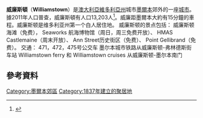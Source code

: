 {{Infobox Australian place
| type     = suburb
| name     = 威廉斯頓
| city     = 墨爾本
| state    = vic
| image    = Williamstown_Melbourne.JPG
| caption  = 在餐飲區的納爾遜廣場
| coordinates = {{coord|37.861|S|144.885|E|display=inline,title}}
| alternative_location_map = Australia Victoria metropolitan Melbourne
| pop      = 13,969
| pop_year = {{CensusAU|2016}}
| pop_footnotes = <ref name="abs">{{Census 2016 AUS | id = SSC22778 | name = Williamstown (State Suburb) | accessdate = 24 February 2018 | quick = on}}</ref>
| postcode = 3016
| area     = 5.5
| dist1    = 11
| location1= [[Melbourne_city_centre|Melbourne]]
| lga      = {{le|霍布森灣市|City of Hobsons Bay}}
| stategov = {{le|威廉斯頓選舉區|Electoral district of Williamstown}}
| fedgov   = [[吉利布蘭_(澳大利亞國會選區)|吉利布蘭]]
| near-n   = {{le|紐波特|Newport, Victoria}}
| near-ne  = {{le|墨爾本港|Port Melbourne, Victoria}}
| near-e   =
| near-se  = ''[[菲利普港湾|菲利普港湾]]''
| near-s   =
| near-sw  =
| near-w   = {{le|阿爾托納 (維多利亞州)|Altona, Victoria|阿爾托納}}
| near-nw  = {{le|北威廉斯頓|Williamstown North}}
}}
'''威廉斯頓'''（'''Williamstown'''）是[[澳大利亞|澳大利亞]][[維多利亞州|維多利亞州]]城市[[墨爾本|墨爾本]]郊外的一座[[城市|城市]]。據2011年人口普查，威廉斯頓有人口13,203人<ref name="ABS">{{Census 2011 AUS|id=SSC21474 |name=Williamstown |accessdate=10 April 2013 |quick=on}}</ref>。威廉距墨爾本大約有15分鐘的車程。威廉斯顿是维多利亚州第一个白人居住地。                      
威廉斯顿的景点包括：
威廉斯顿海滩（免费），
Seaworks 航海博物馆（周日，周三免费开放）、
HMAS Castlemaine（周末开放）、
Ann Street历史街区（免费）、
Point Gellibrand（免费）。
交通：
471，472，475号公交车
墨尔本城市铁路从威廉斯顿-弗林德斯街车站
Williamstown ferry 和 Williamstown cruises 从威廉斯顿-墨尔本南门

==參考資料==
{{reflist}}
[[Category:墨爾本郊區|Category:墨爾本郊區]]
[[Category:1837年建立的聚居地|Category:1837年建立的聚居地]]
